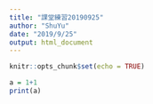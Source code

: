 ```yaml
---
title: "課堂練習20190925"
author: "ShuYu"
date: "2019/9/25"
output: html_document
---
```


```r
knitr::opts_chunk$set(echo = TRUE)
```

```r
a = 1+1
print(a)
```

